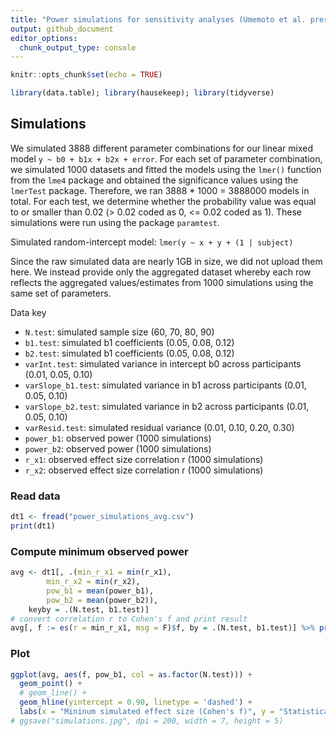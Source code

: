 ```yaml
---
title: "Power simulations for sensitivity analyses (Umemoto et al. preregistered report)"
output: github_document
editor_options: 
  chunk_output_type: console
---
```


```r
knitr::opts_chunk$set(echo = TRUE)
```

```r
library(data.table); library(hausekeep); library(tidyverse)
```

## Simulations

We simulated 3888 different parameter combinations for our linear mixed model `y ~ b0 + b1x + b2x + error`. For each set of parameter combination, we simulated 1000 datasets and fitted the models using the `lmer()` function from the `lme4` package and obtained the significance values using the `lmerTest` package. Therefore, we ran 3888 * 1000 = 3888000 models in total. For each test, we determine whether the probability value was equal to or smaller than 0.02 (> 0.02 coded as 0, <= 0.02 coded as 1). These simulations were run using the package `paramtest`. 

Simulated random-intercept model: `lmer(y ~ x + y + (1 | subject)`

Since the raw simulated data are nearly 1GB in size, we did not upload them here. We instead provide only the aggregated dataset whereby each row reflects the aggregated values/estimates from 1000 simulations using the same set of parameters. 

Data key

* `N.test`: simulated sample size (60, 70, 80, 90)
* `b1.test`: simulated b1 coefficients (0.05, 0.08, 0.12)
* `b2.test`: simulated b1 coefficients (0.05, 0.08, 0.12)
* `varInt.test`: simulated variance in intercept b0 across participants (0.01, 0.05, 0.10)
* `varSlope_b1.test`: simulated variance in b1 across participants (0.01, 0.05, 0.10)
* `varSlope_b2.test`: simulated variance in b2 across participants (0.01, 0.05, 0.10)
* `varResid.test`: simulated residual variance (0.01, 0.10, 0.20, 0.30)
* `power_b1`: observed power (1000 simulations)
* `power_b2`: observed power (1000 simulations)
* `r_x1`: observed effect size correlation r (1000 simulations)
* `r_x2`: observed effect size correlation r (1000 simulations)

### Read data

```r
dt1 <- fread("power_simulations_avg.csv")
print(dt1)
```

### Compute minimum observed power

```r
avg <- dt1[, .(min_r_x1 = min(r_x1),
        min_r_x2 = min(r_x2),
        pow_b1 = mean(power_b1),
        pow_b2 = mean(power_b2)),
    keyby = .(N.test, b1.test)]
# convert correlation r to Cohen's f and print result
avg[, f := es(r = min_r_x1, msg = F)$f, by = .(N.test, b1.test)] %>% print()
```

### Plot

```r
ggplot(avg, aes(f, pow_b1, col = as.factor(N.test))) +
  geom_point() +
  # geom_line() +
  geom_hline(yintercept = 0.90, linetype = 'dashed') +
  labs(x = "Mininum simulated effect size (Cohen's f)", y = "Statistical power (alpha = 0.02)", col = "Sample size")
# ggsave("simulations.jpg", dpi = 200, width = 7, height = 5)
```


